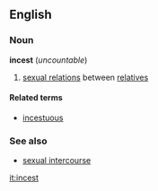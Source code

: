 ==English==
===Noun===
'''incest''' (''uncountable'')

# [[sexual relation]]s between [[relatives]]

====Related terms====
*[[incestuous]]

===See also===
*[[sexual intercourse]]

[[it:incest]]